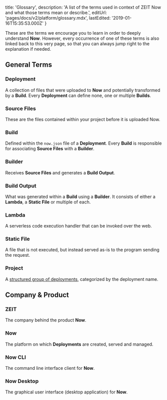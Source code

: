 
  title: 'Glossary',
  description:
    'A list of the terms used in context of ZEIT Now and what those terms mean or describe.',
  editUrl: 'pages/docs/v2/platform/glossary.mdx',
  lastEdited: '2019-01-16T15:35:53.000Z'
}

These are the terms we encourage you to learn in order to deeply understand **Now**. However, every occurrence of one of these terms is also linked back to this very page, so that you can always jump right to the explanation if needed.

## General Terms

### Deployment

A collection of files that were uploaded to **Now** and potentially transformed by a **Build**. Every **Deployment** can define none, one or multiple **Builds**.

### Source Files

These are the files contained within your project before it is uploaded Now.

### Build

Defined within the `now.json` file of a **Deployment**. Every **Build** is responsible for associating **Source Files** with a **Builder**.

### Builder

Receives **Source Files** and generates a **Build Output**.

### Build Output

What was generated within a **Build** using a **Builder**. It consists of either a **Lambda**, a **Static File** or multiple of each.

### Lambda

A serverless code execution handler that can be invoked over the web.

### Static File

A file that is not executed, but instead served as-is to the program sending the request.

### Project

A [structured group of deployments](/docs/v2/platform/projects), categorized by the deployment name.

## Company & Product

### ZEIT

The company behind the product **Now**.

### Now

The platform on which **Deployments** are created, served and managed.

### Now CLI

The command line interface client for **Now**.

### Now Desktop

The graphical user interface (desktop application) for **Now**.

